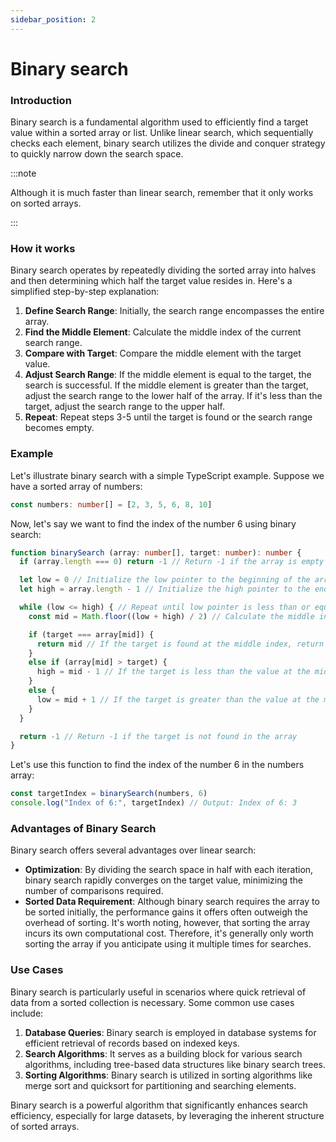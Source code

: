```yaml
---
sidebar_position: 2
---
```


# Binary search

### Introduction

Binary search is a fundamental algorithm used to efficiently find a target value within a sorted array or list. Unlike
linear search, which sequentially checks each element, binary search utilizes the divide and conquer strategy to
quickly narrow down the search space.

:::note

Although it is much faster than linear search, remember that it only works on sorted arrays.

:::

### How it works

Binary search operates by repeatedly dividing the sorted array into halves and then determining which half the target
value resides in. Here's a simplified step-by-step explanation:

1. **Define Search Range**: Initially, the search range encompasses the entire array.
2. **Find the Middle Element**: Calculate the middle index of the current search range.
3. **Compare with Target**: Compare the middle element with the target value.
4. **Adjust Search Range**: If the middle element is equal to the target, the search is successful. If the middle element is greater than the target, adjust the search range to the lower half of the array. If it's less than the target, adjust the search range to the upper half.
5. **Repeat**: Repeat steps 3-5 until the target is found or the search range becomes empty.

### Example

Let's illustrate binary search with a simple TypeScript example. Suppose we have a sorted array of numbers:

```typescript
const numbers: number[] = [2, 3, 5, 6, 8, 10]
```

Now, let's say we want to find the index of the number 6 using binary search:

```typescript
function binarySearch (array: number[], target: number): number {
  if (array.length === 0) return -1 // Return -1 if the array is empty

  let low = 0 // Initialize the low pointer to the beginning of the array
  let high = array.length - 1 // Initialize the high pointer to the end of the array

  while (low <= high) { // Repeat until low pointer is less than or equal to high pointer
    const mid = Math.floor((low + high) / 2) // Calculate the middle index of the array

    if (target === array[mid]) {
      return mid // If the target is found at the middle index, return the index
    }
    else if (array[mid] > target) {
      high = mid - 1 // If the target is less than the value at the middle index, move the high pointer to mid - 1
    }
    else {
      low = mid + 1 // If the target is greater than the value at the middle index, move the low pointer to mid + 1
    }
  }

  return -1 // Return -1 if the target is not found in the array
}
```

Let's use this function to find the index of the number 6 in the numbers array:

```typescript
const targetIndex = binarySearch(numbers, 6)
console.log("Index of 6:", targetIndex) // Output: Index of 6: 3
```

### Advantages of Binary Search
Binary search offers several advantages over linear search:

- **Optimization**: By dividing the search space in half with each iteration, binary search rapidly converges on the
target value, minimizing the number of comparisons required.
- **Sorted Data Requirement**: Although binary search requires the array to be sorted initially, the performance gains
it offers often outweigh the overhead of sorting. It's worth noting, however, that sorting the array incurs its own
computational cost. Therefore, it's generally only worth sorting the array if you anticipate using it multiple times
for searches.

### Use Cases
Binary search is particularly useful in scenarios where quick retrieval of data from a sorted collection is necessary.
Some common use cases include:

1. **Database Queries**: Binary search is employed in database systems for efficient retrieval of records based on
indexed keys.
2. **Search Algorithms**: It serves as a building block for various search algorithms, including tree-based data
structures like binary search trees.
3. **Sorting Algorithms**: Binary search is utilized in sorting algorithms like merge sort and quicksort for
partitioning and searching elements.

Binary search is a powerful algorithm that significantly enhances search efficiency, especially for large datasets, by leveraging the inherent structure of sorted arrays.
